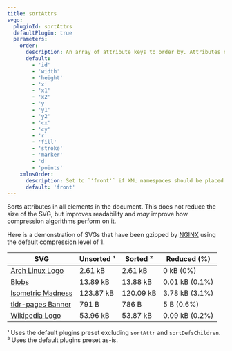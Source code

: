 ```yaml
---
title: sortAttrs
svgo:
  pluginId: sortAttrs
  defaultPlugin: true
  parameters:
    order:
      description: An array of attribute keys to order by. Attributes not found in the array are sorted alphabetically.
      default:
        - 'id'
        - 'width'
        - 'height'
        - 'x'
        - 'x1'
        - 'x2'
        - 'y'
        - 'y1'
        - 'y2'
        - 'cx'
        - 'cy'
        - 'r'
        - 'fill'
        - 'stroke'
        - 'marker'
        - 'd'
        - 'points'
    xmlnsOrder:
      description: Set to `'front'` if XML namespaces should be placed infront of all other attributes.
      default: 'front'
---
```


Sorts attributes in all elements in the document. This does not reduce the size of the SVG, but improves readability and _may_ improve how compression algorithms perform on it.

Here is a demonstration of SVGs that have been gzipped by [NGINX](https://nginx.org/en/docs/http/ngx_http_gzip_module.html) using the default compression level of 1.

| SVG                                                                                           | Unsorted ¹ | Sorted ²  | Reduced (%)    |
| --------------------------------------------------------------------------------------------- | ---------- | --------- | -------------- |
| [Arch Linux Logo](https://archlinux.org/art/)                                                 | 2.61 kB    | 2.61 kB   | 0 kB (0%)      |
| [Blobs](https://gitlab.gnome.org/GNOME/gnome-backgrounds/-/blob/main/backgrounds/blobs-d.svg) | 13.89 kB   | 13.88 kB  | 0.01 kB (0.1%) |
| [Isometric Madness](https://inkscape.org/~Denis_Kuznetsky/%E2%98%85isometric-madness)         | 123.87 kB  | 120.09 kB | 3.78 kB (3.1%) |
| [tldr-pages Banner](https://github.com/tldr-pages/tldr/blob/main/images/banner.svg)           | 791 B      | 786 B     | 5 B (0.6%)     |
| [Wikipedia Logo](https://en.wikipedia.org/wiki/File:Wikipedia-logo-v2.svg)                    | 53.96 kB   | 53.87 kB  | 0.09 kB (0.2%) |

¹ Uses the default plugins preset excluding `sortAttr` and `sortDefsChildren`.
² Uses the default plugins preset as-is.

